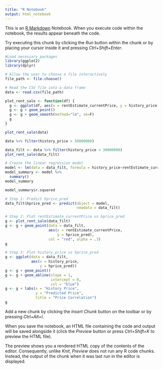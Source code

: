 ```yaml
---
title: "R Notebook"
output: html_notebook
---
```


This is an [R Markdown](http://rmarkdown.rstudio.com) Notebook. When you execute code within the notebook, the results appear beneath the code. 

Try executing this chunk by clicking the *Run* button within the chunk or by placing your cursor inside it and pressing *Ctrl+Shift+Enter*. 

```r
#Load necessary packages
library(ggplot2)
library(dplyr)
```
```r
# Allow the user to choose a file interactively
file_path <- file.choose()

# Read the CSV file into a data frame
data <- read.csv(file_path)
```
```r
plot_rent_sale <- function(df) {
  g <- ggplot(df, aes(x = rentEstimate_currentPrice, y = history_price))
  g <- g + geom_point()
  g <- g + geom_smooth(method="lm", se=F)
  g
}
```
```r
plot_rent_sale(data)
```
```r
data %>% filter(history_price > 50000000)
```
```r
data_filt <- data %>% filter(history_price < 30000000)
plot_rent_sale(data_filt)
```
```r
# Create the linear regression model
model <- lm(data = data_filt, formula = history_price~rentEstimate_currentPrice)
model_summary <- model %>% 
  summary()
model_summary
```
```r
model_summary$r.squared
```
```r
# Step 1: Predict hprice_pred
data_filt$hprice_pred <- predict(object = model, 
                                 newdata = data_filt)
```
```r
# Step 2: Plot rentEstimate_currentPrice vs hprice_pred
g <- plot_rent_sale(data_filt)
g <- g + geom_point(data = data_filt, 
                    aes(x = rentEstimate_currentPrice, 
                        y = hprice_pred),
                    col = "red", alpha = .3)
g
```
```r
# Step 3: Plot history_price vs hprice_pred
g <- ggplot(data = data_filt,
            aes(x = history_price,
                y = hprice_pred))
g <- g + geom_point()
g <- g + geom_abline(slope = 1, 
                     intercept = 0,
                     col = "blue")
g <- g + labs(x = "History Price",
              y = "Predicted Price",
              title = "Price Correlation")
g

```






Add a new chunk by clicking the *Insert Chunk* button on the toolbar or by pressing *Ctrl+Alt+I*.

When you save the notebook, an HTML file containing the code and output will be saved alongside it (click the *Preview* button or press *Ctrl+Shift+K* to preview the HTML file).

The preview shows you a rendered HTML copy of the contents of the editor. Consequently, unlike *Knit*, *Preview* does not run any R code chunks. Instead, the output of the chunk when it was last run in the editor is displayed.
